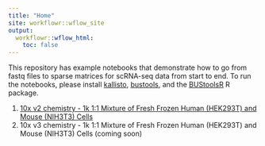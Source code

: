 ```yaml
---
title: "Home"
site: workflowr::wflow_site
output:
  workflowr::wflow_html:
    toc: false
---
```


This repository has example notebooks that demonstrate how to go from fastq files to sparse matrices for scRNA-seq data from start to end. To run the notebooks, please install [kallisto](https://pachterlab.github.io/kallisto/starting), [bustools](https://github.com/BUStools/bustools), and the [BUStoolsR](https://github.com/lambdamoses/BUStoolsR) R package. 

1. [10x v2 chemistry - 1k 1:1 Mixture of Fresh Frozen Human (HEK293T) and Mouse (NIH3T3) Cells](10xv2.html)
2. 10x v3 chemistry - 1k 1:1 Mixture of Fresh Frozen Human (HEK293T) and Mouse (NIH3T3) Cells (coming soon)
